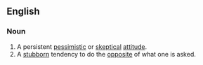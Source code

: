 ==English==
===Noun===
{{en-noun|-}}
# A persistent [[pessimistic]] or [[skeptical]] [[attitude]].
# A [[stubborn]] tendency to do the [[opposite]] of what one is asked.